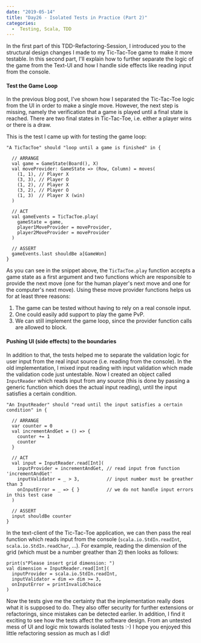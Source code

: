 ---
date: "2019-05-14"
title: "Day26 - Isolated Tests in Practice (Part 2)"
categories:
  -  Testing, Scala, TDD
---

In the first part of this TDD-Refactoring-Session, I introduced you to the structural design changes I made to my Tic-Tac-Toe game to make it more testable.
In this second part, I'll explain how to further separate the logic of the game from the Text-UI and how I handle side effects like reading input from the console.

#### Test the Game Loop
In the previous blog post, I've shown how I separated the Tic-Tac-Toe logic from the UI in order to make a single move.
However, the next step is missing, namely the verification that a game is played until a final state is reached.
There are two final states in Tic-Tac-Toe, i.e. either a player wins or there is a draw.

This is the test I came up with for testing the game loop:
````
"A TicTacToe" should "loop until a game is finished" in {

  // ARRANGE
  val game = GameState(Board(), X)
  val moveProvider: GameState => (Row, Column) = moves(
    (1, 1), // Player X
    (3, 3), // Player O
    (1, 2), // Player X
    (3, 2), // Player O
    (1, 3)  // Player X (win)
  )

  // ACT
  val gameEvents = TicTacToe.play(
    gameState = game,
    player1MoveProvider = moveProvider,
    player2MoveProvider = moveProvider
  )

  // ASSERT
  gameEvents.last shouldBe a[GameWon]
}
`````

As you can see in the snippet above, the `TicTacToe.play` function accepts a game state as a first argument and two functions which are responsible to provide the next move
(one for the human player's next move and one for the computer's next move).
Using these move provider functions helps us for at least three reasons:

1. The game can be tested without having to rely on a real console input.
2. One could easily add support to play the game PvP.
3. We can still implement the game loop, since the provider function calls are allowed to block.


#### Pushing UI (side effects) to the boundaries
In addition to that, the tests helped me to separate the validation logic for user input from the real input source (i.e. reading from the console).
In the old implementation, I mixed input reading with input validation which made the validation code just untestable.
Now I created an object called `InputReader` which reads input from any source (this is done by passing a generic function which does the actual input reading), until the input satisfies a certain condition.

````
"An InputReader" should "read until the input satisfies a certain condition" in {

  // ARRANGE
  var counter = 0
  val incrementAndGet = () => {
    counter += 1
    counter
  }
  
  // ACT
  val input = InputReader.read[Int](
    inputProvider = incrementAndGet, // read input from function 'incrementAndGet'
    inputValidator = _ > 3,          // input number must be greather than 3
    onInputError = _ => { }          // we do not handle input errors in this test case
  )

  // ASSERT
  input shouldBe counter
}
`````

In the text-client of the Tic-Tac-Toe application, we can then pass the real function which reads input from the console (`scala.io.StdIn.readInt`, `scala.io.StdIn.readChar`, ...).
For example, reading the dimension of the grid (which must be a number greather than 2) then looks as follows:
`````
print(s"Please insert grid dimension: ")
val dimension = InputReader.read[Int](
  inputProvider = scala.io.StdIn.readInt,
  inputValidator = dim => dim >= 3,
  onInputError = printInvalidChoice
)
``````

Now the tests give me the certainty that the implementation really does what it is supposed to do.
They also offer security for further extensions or refactorings, since mistakes can be detected earlier.
In addition, I find it exciting to see how the tests affect the software design.
From an untested mess of UI and logic mix towards isolated tests :-)
I hope you enjoyed this little refactoring session as much as I did!